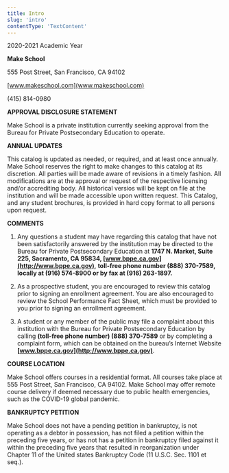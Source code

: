 ```yaml
---
title: Intro
slug: 'intro'
contentType: 'TextContent'
---
```



2020-2021 Academic Year

**Make School**

555 Post Street, San Francisco, CA 94102

[www.makeschool.com](www.makeschool.com)

(415) 814-0980

**APPROVAL DISCLOSURE STATEMENT**

Make School is a private institution currently seeking approval from the Bureau for Private
Postsecondary Education to operate.

**ANNUAL UPDATES**

This catalog is updated as needed, or required, and at least once annually. Make School reserves the
right to make changes to this catalog at its discretion. All parties will be made aware of revisions
in a timely fashion. All modifications are at the approval or request of the respective licensing
and/or accrediting body. All historical versios will be kept on file at the institution and will be
made accessible upon written request. This Catalog, and any student brochures, is provided in hard
copy format to all persons upon request.

**COMMENTS**

1. Any questions a student may have regarding this catalog that have not been satisfactorily
   answered by the institution may be directed to the Bureau for Private Postsecondary Education at
   **1747 N. Market, Suite 225, Sacramento, CA 95834, [www.bppe.ca.gov](http://www.bppe.ca.gov)**,
   **toll-free phone number (888) 370-7589, locally at (916) 574-8900 or by fax at (916) 263-1897.**

2. As a prospective student, you are encouraged to review this catalog prior to signing an
   enrollment agreement. You are also encouraged to review the School Performance Fact Sheet, which
   must be provided to you prior to signing an enrollment agreement.

3. A student or any member of the public may file a complaint about this institution with the Bureau
   for Private Postsecondary Education by calling **(toll-free phone number) (888) 370-7589** or by
   completing a complaint form, which can be obtained on the bureau’s Internet Website
   **[www.bppe.ca.gov](http://www.bppe.ca.gov)**.

**COURSE LOCATION**

Make School offers courses in a residential format. All courses take place at 555 Post Street, San
Francisco, CA 94102. Make School may offer remote course delivery if deemed necessary due to public
health emergencies, such as the COVID-19 global pandemic.

**BANKRUPTCY PETITION**

Make School does not have a pending petition in bankruptcy, is not operating as a debtor in
possession, has not filed a petition within the preceding five years, or has not has a petition in
bankruptcy filed against it within the preceding five years that resulted in reorganization under
Chapter 11 of the United states Bankruptcy Code (11 U.S.C. Sec. 1101 et seq.).